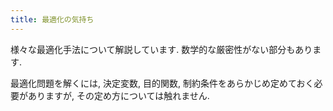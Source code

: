 ```yaml
---
title: 最適化の気持ち
---
```

様々な最適化手法について解説しています. 数学的な厳密性がない部分もあります. 

最適化問題を解くには, 決定変数, 目的関数, 制約条件をあらかじめ定めておく必要がありますが, その定め方については触れません.


<DocCardList />